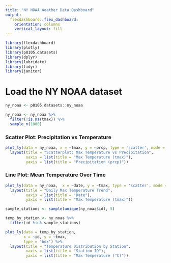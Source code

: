 ```yaml
---
title: "NY NOAA Weather Data Dashboard"
output: 
  flexdashboard::flex_dashboard:
    orientation: columns
    vertical_layout: fill
---
```


```r
library(flexdashboard)
library(plotly)
library(p8105.datasets)
library(dplyr)
library(lubridate)
library(tidyr)
library(janitor)
```

# Load the NY NOAA dataset
```r
ny_noaa <- p8105.datasets::ny_noaa

ny_noaa <- ny_noaa %>%
  filter(!is.na(tmax)) %>%
  sample_n(1000) 

```


### Scatter Plot: Precipitation vs Temperature

```r
plot_ly(data = ny_noaa, x = ~tmax, y = ~prcp, type = 'scatter', mode = 'markers') %>%
  layout(title = "Scatterplot: Max Temperature vs Precipitation",
         xaxis = list(title = "Max Temperature (tmax)"),
         yaxis = list(title = "Precipitation (prcp)"))
```


### Line Plot: Mean Temperature Over Time

```r

plot_ly(data = ny_noaa,  x = ~date, y = ~tmax, type = 'scatter', mode = 'lines') %>%
  layout(title = "Daily Max Temperature Trend",
         xaxis = list(title = "Date"),
         yaxis = list(title = "Max Temperature (tmax)"))
```


```r
sample_stations <- sample(unique(ny_noaa$id), 5)

temp_by_station <- ny_noaa %>%
  filter(id %in% sample_stations)

plot_ly(data = temp_by_station, 
        x = ~id, y = ~tmax, 
        type = 'box') %>%
  layout(title = "Temperature Distribution by Station",
         xaxis = list(title = "Station ID"),
         yaxis = list(title = "Max Temperature (°C)"))

```





